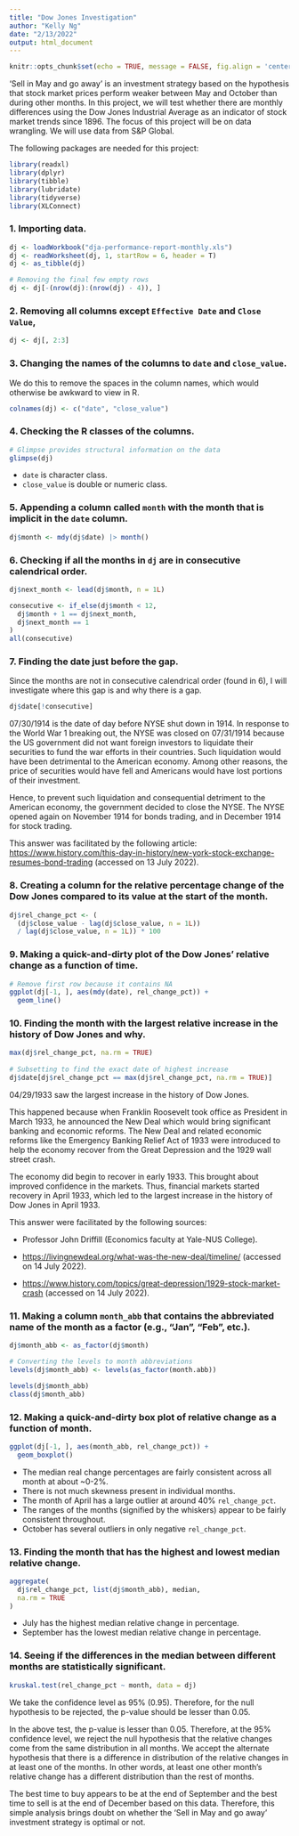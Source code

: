 ```yaml
---
title: "Dow Jones Investigation"
author: "Kelly Ng"
date: "2/13/2022"
output: html_document
---
```


```r
knitr::opts_chunk$set(echo = TRUE, message = FALSE, fig.align = 'center')
```

'Sell in May and go away' is an investment strategy based on the hypothesis that stock market prices perform weaker between May and October than during other months. In this project, we will test whether there are monthly differences using the Dow Jones Industrial Average as an indicator of stock market trends since 1896. The focus of this project will be on data wrangling. We will use data from S&P Global. 

The following packages are needed for this project:
```r
library(readxl)
library(dplyr)
library(tibble)
library(lubridate)
library(tidyverse)
library(XLConnect)
```

### 1. Importing data. 
```r
dj <- loadWorkbook("dja-performance-report-monthly.xls")
dj <- readWorksheet(dj, 1, startRow = 6, header = T)
dj <- as_tibble(dj)

# Removing the final few empty rows
dj <- dj[-(nrow(dj):(nrow(dj) - 4)), ]
```

### 2. Removing all columns except `Effective Date` and `Close Value`,
```r
dj <- dj[, 2:3]
```

### 3. Changing the names of the columns to `date` and `close_value`. 
We do this to remove the spaces in the column names, which would otherwise be awkward to view in R. 
```r
colnames(dj) <- c("date", "close_value")
```

### 4. Checking the R classes of the columns. 
```r
# Glimpse provides structural information on the data
glimpse(dj)
```
- `date` is character class.
- `close_value` is double or numeric class.

### 5. Appending a column called `month` with the month that is implicit in the `date` column. 
```r
dj$month <- mdy(dj$date) |> month()
```

### 6. Checking if all the months in `dj` are in consecutive calendrical order. 
```r
dj$next_month <- lead(dj$month, n = 1L)

consecutive <- if_else(dj$month < 12,
  dj$month + 1 == dj$next_month,
  dj$next_month == 1
)
all(consecutive)
```

### 7. Finding the date just before the gap. 
Since the months are not in consecutive calendrical order (found in 6), I will investigate where this gap is and why there is a gap. 
```r
dj$date[!consecutive]
```
07/30/1914 is the date of day before NYSE shut down in 1914. In response to the World War 1 breaking out, the NYSE was closed on 07/31/1914 because the US government did not want foreign investors to liquidate their securities to fund the war efforts in their countries. Such liquidation would have been detrimental to the American economy. Among other reasons, the price of securities would have fell and Americans would have lost portions of their investment. 

Hence, to prevent such liquidation and consequential detriment to the American economy, the government decided to close the NYSE. The NYSE opened again on November 1914 for bonds trading, and in December 1914 for stock trading.

This answer was facilitated by the following article: 
<https://www.history.com/this-day-in-history/new-york-stock-exchange-resumes-bond-trading>
(accessed on 13 July 2022).

### 8. Creating a column for the relative percentage change of the Dow Jones compared to its value at the start of the month. 
```r
dj$rel_change_pct <- (
  (dj$close_value - lag(dj$close_value, n = 1L))
  / lag(dj$close_value, n = 1L)) * 100
```

### 9. Making a quick-and-dirty plot of the Dow Jones' relative change as a function of time. 
```r
# Remove first row because it contains NA
ggplot(dj[-1, ], aes(mdy(date), rel_change_pct)) +
  geom_line()
```

### 10. Finding the month with the largest relative increase in the history of Dow Jones and why. 
```r
max(dj$rel_change_pct, na.rm = TRUE)
    
# Subsetting to find the exact date of highest increase
dj$date[dj$rel_change_pct == max(dj$rel_change_pct, na.rm = TRUE)]
```
04/29/1933 saw the largest increase in the history of Dow Jones.

This happened because when Franklin Roosevelt took office as President in March 1933, he announced the New Deal which would bring significant banking and economic reforms. The New Deal and related economic reforms like the Emergency Banking Relief Act of 1933 were introduced to help the economy recover from the Great Depression and the 1929 wall street crash.

The economy did begin to recover in early 1933. This brought about improved confidence in the markets. Thus, financial markets started recovery in April 1933, which led to the largest increase in the history of Dow Jones
in April 1933.

This answer were facilitated by the following sources:

- Professor John Driffill (Economics faculty at Yale-NUS College).

- <https://livingnewdeal.org/what-was-the-new-deal/timeline/> (accessed on
14 July 2022).

- <https://www.history.com/topics/great-depression/1929-stock-market-crash>
(accessed on 14 July 2022).


### 11. Making a column `month_abb` that contains the abbreviated name of the month as a factor (e.g., "Jan", "Feb", etc.). 
```r
dj$month_abb <- as_factor(dj$month)

# Converting the levels to month abbreviations
levels(dj$month_abb) <- levels(as_factor(month.abb))

levels(dj$month_abb)
class(dj$month_abb)
```

### 12. Making a quick-and-dirty box plot of relative change as a function of month. 
```r
ggplot(dj[-1, ], aes(month_abb, rel_change_pct)) +
  geom_boxplot()
```

- The median real change percentages are fairly consistent across all month
at about ~0-2%.
- There is not much skewness present in individual months.
- The month of April has a large outlier at around 40% `rel_change_pct`.
- The ranges of the months (signified by the whiskers) appear to be
fairly consistent throughout.
- October has several outliers in only negative `rel_change_pct`.

### 13. Finding the month that has the highest and lowest median relative change. 
```r
aggregate(
  dj$rel_change_pct, list(dj$month_abb), median,
  na.rm = TRUE
)
```

- July has the highest median relative change in percentage.
- September has the lowest median relative change in percentage.

### 14. Seeing if the differences in the median between different months are statistically significant. 
```r
kruskal.test(rel_change_pct ~ month, data = dj)
```

We take the confidence level as 95% (0.95). Therefore, for the null hypothesis to be rejected, the p-value should be lesser than 0.05. 

In the above test, the p-value is lesser than 0.05. Therefore, at the 95% confidence level, we reject the null hypothesis that the relative changes come from the same distribution in all months. We accept the alternate hypothesis that there is a difference in distribution of the relative changes in at least one of the months. In other words, at least one other month's relative change has a different distribution than the rest of months. 

The best time to buy appears to be at the end of September and the best time to sell is at the end of December based on this data. Therefore, this simple analysis brings doubt on whether the 'Sell in May and go away' investment strategy is optimal or not. 